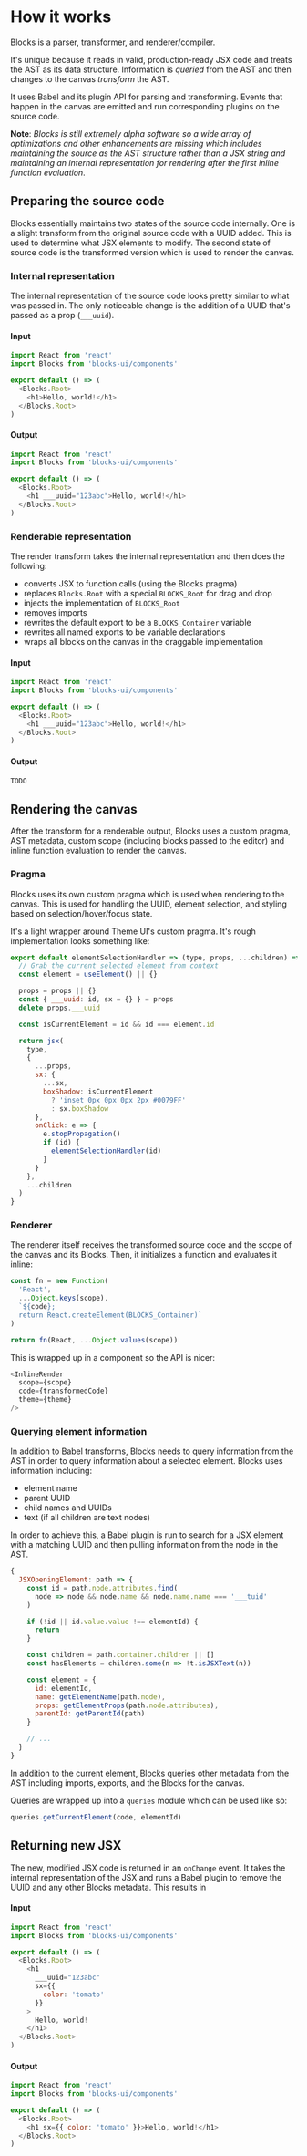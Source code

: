 
# How it works

Blocks is a parser, transformer, and renderer/compiler.

It's unique because it reads in valid, production-ready JSX code
and treats the AST as its data structure. Information is _queried_
from the AST and then changes to the canvas _transform_ the AST.

It uses Babel and its plugin API for parsing and transforming.
Events that happen in the canvas are emitted and run corresponding
plugins on the source code.

**Note**: _Blocks is still extremely alpha software so a wide array
of optimizations and other enhancements are missing which includes
maintaining the source as the AST structure rather than a JSX string
and maintaining an internal representation for rendering after the
first inline function evaluation_.

## Preparing the source code

Blocks essentially maintains two states of the source code internally.
One is a slight transform from the original source code with a UUID added.
This is used to determine what JSX elements to modify. The second state
of source code is the transformed version which is used to render the
canvas.

### Internal representation

The internal representation of the source code looks pretty similar to
what was passed in. The only noticeable change is the addition of a
UUID that's passed as a prop (`___uuid`).

#### Input

```js
import React from 'react'
import Blocks from 'blocks-ui/components'

export default () => (
  <Blocks.Root>
    <h1>Hello, world!</h1>
  </Blocks.Root>
)
```

#### Output

```js
import React from 'react'
import Blocks from 'blocks-ui/components'

export default () => (
  <Blocks.Root>
    <h1 ___uuid="123abc">Hello, world!</h1>
  </Blocks.Root>
)
```

### Renderable representation

The render transform takes the internal representation and
then does the following:

- converts JSX to function calls (using the Blocks pragma)
- replaces `Blocks.Root` with a special `BLOCKS_Root` for drag and drop
- injects the implementation of `BLOCKS_Root`
- removes imports
- rewrites the default export to be a `BLOCKS_Container` variable
- rewrites all named exports to be variable declarations
- wraps all blocks on the canvas in the draggable implementation

#### Input

```js
import React from 'react'
import Blocks from 'blocks-ui/components'

export default () => (
  <Blocks.Root>
    <h1 ___uuid="123abc">Hello, world!</h1>
  </Blocks.Root>
)
```

#### Output

```js
TODO
```

## Rendering the canvas

After the transform for a renderable output, Blocks uses a
custom pragma, AST metadata, custom scope (including blocks
passed to the editor) and inline function evaluation
to render the canvas.

### Pragma

Blocks uses its own custom pragma which is used when rendering
to the canvas. This is used for handling the UUID, element
selection, and styling based on selection/hover/focus state.

It's a light wrapper around Theme UI's custom pragma. It's
rough implementation looks something like:

```jsx
export default elementSelectionHandler => (type, props, ...children) => {
  // Grab the current selected element from context
  const element = useElement() || {}

  props = props || {}
  const { ___uuid: id, sx = {} } = props
  delete props.___uuid

  const isCurrentElement = id && id === element.id

  return jsx(
    type,
    {
      ...props,
      sx: {
        ...sx,
        boxShadow: isCurrentElement
          ? 'inset 0px 0px 0px 2px #0079FF'
          : sx.boxShadow
      },
      onClick: e => {
        e.stopPropagation()
        if (id) {
          elementSelectionHandler(id)
        }
      }
    },
    ...children
  )
}
```

### Renderer

The renderer itself receives the transformed source code
and the scope of the canvas and its Blocks. Then, it initializes
a function and evaluates it inline:

```js
const fn = new Function(
  'React',
  ...Object.keys(scope),
  `${code};
  return React.createElement(BLOCKS_Container)`
)

return fn(React, ...Object.values(scope))
```

This is wrapped up in a component so the API is nicer:

```js
<InlineRender
  scope={scope}
  code={transformedCode}
  theme={theme}
/>
```

### Querying element information

In addition to Babel transforms, Blocks needs to query information
from the AST in order to query information about a selected element.
Blocks uses information including:

- element name
- parent UUID
- child names and UUIDs
- text (if all children are text nodes)

In order to achieve this, a Babel plugin is run to search for a
JSX element with a matching UUID and then pulling information from
the node in the AST.

```js
{
  JSXOpeningElement: path => {
    const id = path.node.attributes.find(
      node => node && node.name && node.name.name === '___tuid'
    )

    if (!id || id.value.value !== elementId) {
      return
    }

    const children = path.container.children || []
    const hasElements = children.some(n => !t.isJSXText(n))

    const element = {
      id: elementId,
      name: getElementName(path.node),
      props: getElementProps(path.node.attributes),
      parentId: getParentId(path)
    }

    // ...
  }
}
```

In addition to the current element, Blocks queries other metadata
from the AST including imports, exports, and the Blocks for the
canvas.

Queries are wrapped up into a `queries` module which can be used
like so:

```js
queries.getCurrentElement(code, elementId)
```

## Returning new JSX

The new, modified JSX code is returned in an `onChange` event.
It takes the internal representation of the JSX and runs a
Babel plugin to remove the UUID and any other Blocks metadata.
This results in 

#### Input

```js
import React from 'react'
import Blocks from 'blocks-ui/components'

export default () => (
  <Blocks.Root>
    <h1
      ___uuid="123abc"
      sx={{
        color: 'tomato'
      }}
    >
      Hello, world!
    </h1>
  </Blocks.Root>
)
```

#### Output

```js
import React from 'react'
import Blocks from 'blocks-ui/components'

export default () => (
  <Blocks.Root>
    <h1 sx={{ color: 'tomato' }}>Hello, world!</h1>
  </Blocks.Root>
)
```
